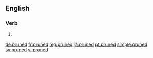 ==English==

===Verb===
{{head|en}}

# {{en-past of|prune}}

[[de:pruned]]
[[fr:pruned]]
[[mg:pruned]]
[[ja:pruned]]
[[pt:pruned]]
[[simple:pruned]]
[[sv:pruned]]
[[vi:pruned]]
